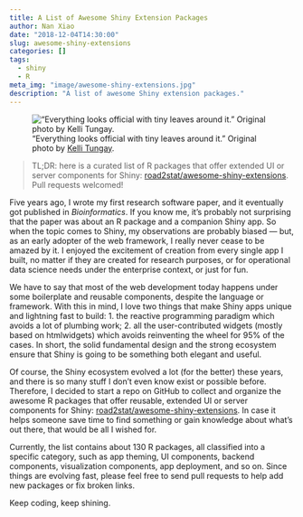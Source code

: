 ```yaml
---
title: A List of Awesome Shiny Extension Packages
author: Nan Xiao
date: "2018-12-04T14:30:00"
slug: awesome-shiny-extensions
categories: []
tags:
  - shiny
  - R
meta_img: "image/awesome-shiny-extensions.jpg"
description: "A list of awesome Shiny extension packages."
---
```


!["Everything looks official with tiny leaves around it." Original photo by [Kelli Tungay](https://unsplash.com/photos/2LJ4rqK2qfU).](/image/awesome-shiny-extensions.jpg)

> TL;DR: here is a curated list of R packages that offer extended UI or server components for Shiny: [road2stat/awesome-shiny-extensions](https://github.com/road2stat/awesome-shiny-extensions). Pull requests welcomed!

Five years ago, I wrote my first research software paper, and it eventually got published in _Bioinformatics_. If you know me, it's probably not surprising that the paper was about an R package and a companion Shiny app. So when the topic comes to Shiny, my observations are probably biased --- but, as an early adopter of the web framework, I really never cease to be amazed by it. I enjoyed the excitement of creation from every single app I built, no matter if they are created for research purposes, or for operational data science needs under the enterprise context, or just for fun.

We have to say that most of the web development today happens under some boilerplate and reusable components, despite the language or framework. With this in mind, I love two things that make Shiny apps unique and lightning fast to build: 1. the reactive programming paradigm which avoids a lot of plumbing work; 2. all the user-contributed widgets (mostly based on htmlwidgets) which avoids reinventing the wheel for 95% of the cases. In short, the solid fundamental design and the strong ecosystem ensure that Shiny is going to be something both elegant and useful.

Of course, the Shiny ecosystem evolved a lot (for the better) these years, and there is so many stuff I don't even know exist or possible before. Therefore, I decided to start a repo on GitHub to collect and organize the awesome R packages that offer reusable, extended UI or server components for Shiny: [road2stat/awesome-shiny-extensions](https://github.com/road2stat/awesome-shiny-extensions). In case it helps someone save time to find something or gain knowledge about what's out there, that would be all I wished for.

Currently, the list contains about 130 R packages, all classified into a specific category, such as app theming, UI components, backend components, visualization components, app deployment, and so on. Since things are evolving fast, please feel free to send pull requests to help add new packages or fix broken links.

Keep coding, keep shining.
